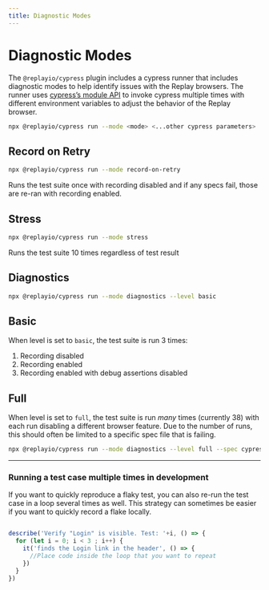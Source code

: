 ```yaml
---
title: Diagnostic Modes
---
```

# Diagnostic Modes

The `@replayio/cypress` plugin includes a cypress runner that includes diagnostic modes to help identify issues with the Replay browsers. The runner uses [cypress’s module API](https://docs.cypress.io/guides/guides/module-api) to invoke cypress multiple times with different environment variables to adjust the behavior of the Replay browser.

```bash
npx @replayio/cypress run --mode <mode> <...other cypress parameters>
```

## Record on Retry

```bash
npx @replayio/cypress run --mode record-on-retry
```

Runs the test suite once with recording disabled and if any specs fail, those are re-ran with recording enabled.

## Stress

```bash
npx @replayio/cypress run --mode stress
```

Runs the test suite 10 times regardless of test result

## Diagnostics

```bash
npx @replayio/cypress run --mode diagnostics --level basic
```

## Basic

When level is set to `basic`, the test suite is run 3 times:

1. Recording disabled
2. Recording enabled
3. Recording enabled with debug assertions disabled

## Full

When level is set to `full`, the test suite is run *many* times (currently 38) with each run disabling a different browser feature. Due to the number of runs, this should often be limited to a specific spec file that is failing.

```bash
npx @replayio/cypress run --mode diagnostics --level full --spec cypress/e2e/failing-spec.ts
```

---

### Running a test case multiple times in development

If you want to quickly reproduce a flaky test, you can also re-run the test case in a loop several times as well. This strategy can sometimes be easier if you want to quickly record a flake locally.

```jsx

describe('Verify "Login" is visible. Test: '+i, () => {
  for (let i = 0; i < 3 ; i++) {
    it('finds the Login link in the header', () => {
      //Place code inside the loop that you want to repeat
    })
  }
})

```